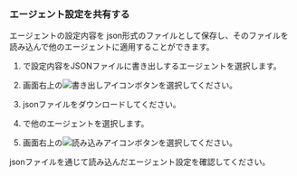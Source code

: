 ### エージェント設定を共有する

エージェントの設定内容を json形式のファイルとして保存し、そのファイルを読み込んで他のエージェントに適用することができます。

1. <Cmdname sid="TTL06549" className="uitext" />で設定内容をJSONファイルに書き出しするエージェントを選択します。

2. 画面右上の![書き出しアイコン](/img/ico-export.svg)ボタンを選択してください。 

3. jsonファイルをダウンロードしてください。

4. <Cmdname sid="TTL06549" className="uitext" />で他のエージェントを選択します。

5. 画面右上の![読み込みアイコン](/img/ico-import.svg)ボタンを選択してください。

jsonファイルを通じて読み込んだエージェント設定を確認してください。
